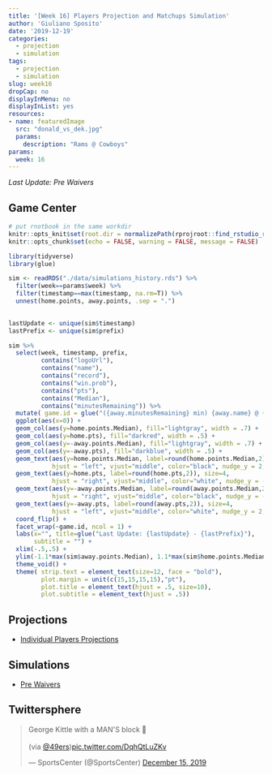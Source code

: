```yaml
---
title: '[Week 16] Players Projection and Matchups Simulation'
author: 'Giuliano Sposito'
date: '2019-12-19'
categories:
  - projection
  - simulation
tags:
  - projection
  - simulation
slug: week16
dropCap: no
displayInMenu: no
displayInList: yes
resources:
- name: featuredImage
  src: "donald_vs_dek.jpg"
  params:
    description: "Rams @ Cowboys"
params:
  week: 16
---
```


*Last Update: Pre Waivers*

<!--more-->

## Game Center

```r
# put rnotbook in the same workdir
knitr::opts_knit$set(root.dir = normalizePath(rprojroot::find_rstudio_root_file())) 
knitr::opts_chunk$set(echo = FALSE, warning = FALSE, message = FALSE)
```

```r
library(tidyverse)
library(glue)

sim <- readRDS("./data/simulations_history.rds") %>% 
  filter(week==params$week) %>%
  filter(timestamp==max(timestamp, na.rm=T)) %>%
  unnest(home.points, away.points, .sep = ".")
  

lastUpdate <- unique(sim$timestamp) 
lastPrefix <- unique(sim$prefix)

sim %>% 
  select(week, timestamp, prefix, 
         contains("logoUrl"),
         contains("name"),
         contains("record"),
         contains("win.prob"),
         contains("pts"),
         contains("Median"),
         contains("minutesRemaining")) %>% 
  mutate( game.id = glue("({away.minutesRemaining} min) {away.name} @ {home.name} ({home.minutesRemaining} min)") ) %>%
  ggplot(aes(x=0)) +
  geom_col(aes(y=home.points.Median), fill="lightgray", width = .7) +
  geom_col(aes(y=home.pts), fill="darkred", width = .5) +
  geom_col(aes(y=-away.points.Median), fill="lightgray", width = .7) +
  geom_col(aes(y=-away.pts), fill="darkblue", width = .5) +
  geom_text(aes(y=home.points.Median, label=round(home.points.Median,2)), size=4,
            hjust = "left", vjust="middle", color="black", nudge_y = 2, nudge_x = .05) +
  geom_text(aes(y=home.pts, label=round(home.pts,2)), size=4,
            hjust = "right", vjust="middle", color="white", nudge_y = -2, nudge_x = .05) +
  geom_text(aes(y=-away.points.Median, label=round(away.points.Median,2)), size=4,
            hjust = "right", vjust="middle", color="black", nudge_y = -2, nudge_x = .05) +
  geom_text(aes(y=-away.pts, label=round(away.pts,2)), size=4,
            hjust = "left", vjust="middle", color="white", nudge_y = 2, nudge_x = .05) +
  coord_flip() +
  facet_wrap(~game.id, ncol = 1) +
  labs(x="", title=glue("Last Update: {lastUpdate} - {lastPrefix}"),
       subtitle = "") +
  xlim(-.5,.5) +
  ylim(-1.1*max(sim$away.points.Median), 1.1*max(sim$home.points.Median)) +
  theme_void() +
  theme( strip.text = element_text(size=12, face = "bold"), 
         plot.margin = unit(c(15,15,15,15),"pt"),
         plot.title = element_text(hjust = .5, size=10),
         plot.subtitle = element_text(hjust = .5))

```


## Projections

* [Individual Players Projections](/reports/ffa_players_projection_week16.html)

## Simulations

* [Pre Waivers](/reports/dudes_simulation_week16_preWaivers_v4.html)

## Twittersphere

<blockquote class="twitter-tweet"><p lang="en" dir="ltr">George Kittle with a MAN&#39;S block 😤<br><br>(via <a href="https://twitter.com/49ers?ref_src=twsrc%5Etfw">@49ers</a>)<a href="https://t.co/DqhQtLuZKv">pic.twitter.com/DqhQtLuZKv</a></p>&mdash; SportsCenter (@SportsCenter) <a href="https://twitter.com/SportsCenter/status/1206339133750284288?ref_src=twsrc%5Etfw">December 15, 2019</a></blockquote> <script async src="https://platform.twitter.com/widgets.js" charset="utf-8"></script>